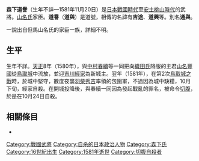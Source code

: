 {{expand|time=2016-07-29T14:25:59+00:00}}
{{unreferenced|time=2016-07-29T14:25:59+00:00}}
{{日本武士
|名稱= 森下 道譽
|圖片名稱= 
|圖片大小= 
|圖片說明= 
|時代= [[日本戰國時代|日本戰國時代]]—[[安土桃山時代|安土桃山時代]]
|出生日期= 不詳
|出生地點= 
|逝世日期= [[天正_(日本)|天正]]9年10月24日（1581年11月20日）
|逝世地點= 
|假名= 
|羅馬字= 
|幼名= 
|改名= 
|别名= 吉途？、道興？、通與<BR>四郎左衛門尉、出羽守（通稱）
|諡号= 
|神号= 
|戒名= 
|洗禮名= 
|墓所= 
|朝廷官位= 
|幕府職位= 
|主君= [[山名豐國|山名豐國]]→[[吉川經家|吉川經家]]
|藩= 
|氏族= {{tsl|ja|森下氏}}
|父母= 不詳
|養父= 
|養母= 
|兄弟= 
|姐妹= 
|正室= 
|側室= 
|嗣子= 
|嗣女= 
|養子= 
|養女= 
}}
{{japanese|japanese=森下 道誉|kana=もりした どうよ|romaji=Morishita Dōyo|舊寫=森下 道譽}}
'''森下道譽'''（生年不詳—1581年11月20日）是[[日本戰國時代|日本戰國時代]]至[[安土桃山時代|安土桃山時代]]的武將。[[山名氏|山名氏]]家臣。'''道譽'''（'''道與'''）是道號，相傳的名諱有'''吉途'''、'''道興'''等。別名'''通與'''。

一說出自但馬山名氏的家臣{{tsl|ja|森下氏}}一族，詳細不明。

== 生平 ==
生年不詳。[[天正_(日本)|天正]]8年（1580年），與[[中村春續|中村春續]]等一同把向[[織田氏|織田氏]]降服的主君[[山名豐國|山名豐國]]從[[鳥取城|鳥取城]]中流放，並迎[[吉川經家|吉川經家]]為新城主。翌年（1581年），在第2次[[鳥取城之戰|鳥取城之戰]]時，於城中堅守，數度夜襲[[羽柴秀吉|羽柴秀吉]]率領的包圍軍，不過因為城中缺糧，10月下旬，經家自殺。在開城投降後，與春續一同因為發起戰亂的罪名，被命令[[切腹|切腹]]，於是在10月24日自殺。

== 相關條目 ==
*{{tsl|ja|森下氏}}

[[Category:戰國武將|Category:戰國武將]]
[[Category:自杀的日本政治人物|Category:自杀的日本政治人物]]
[[Category:森下氏|Category:森下氏]]
[[Category:16世紀出生|Category:16世紀出生]]
[[Category:1581年逝世|Category:1581年逝世]]
[[Category:切腹自殺者|Category:切腹自殺者]]
